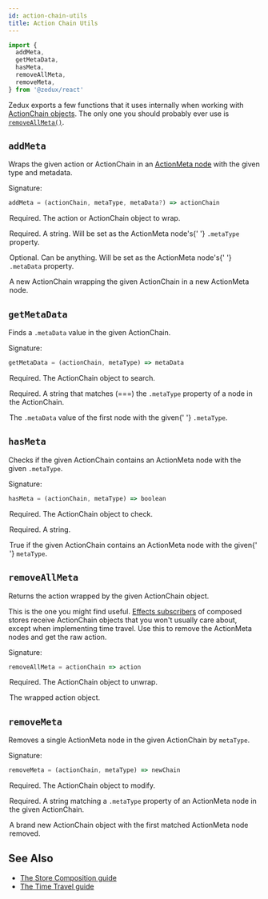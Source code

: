 ```yaml
---
id: action-chain-utils
title: Action Chain Utils
---
```



```ts
import {
  addMeta,
  getMetaData,
  hasMeta,
  removeAllMeta,
  removeMeta,
} from '@zedux/react'
```

Zedux exports a few functions that it uses internally when working with [ActionChain objects](../types/ActionChain). The only one you should probably ever use is [`removeAllMeta()`](#removeallmeta).

## `addMeta`

Wraps the given action or ActionChain in an [ActionMeta node](../types/ActionChain#actionmeta) with the given type and metadata.

Signature:

```ts
addMeta = (actionChain, metaType, metaData?) => actionChain
```

<Legend>
  <Item name="actionChain">
    <p>Required. The action or ActionChain object to wrap.</p>
  </Item>
  <Item name="metaType">
    <p>
      Required. A string. Will be set as the ActionMeta node's{' '}
      <code>.metaType</code> property.
    </p>
  </Item>
  <Item name="metaData">
    <p>
      Optional. Can be anything. Will be set as the ActionMeta node's{' '}
      <code>.metaData</code> property.
    </p>
  </Item>
  <Item name="Returns">
    <p>
      A new ActionChain wrapping the given ActionChain in a new ActionMeta node.
    </p>
  </Item>
</Legend>

## `getMetaData`

Finds a `.metaData` value in the given ActionChain.

Signature:

```ts
getMetaData = (actionChain, metaType) => metaData
```

<Legend>
  <Item name="actionChain">
    <p>Required. The ActionChain object to search.</p>
  </Item>
  <Item name="metaType">
    <p>
      Required. A string that matches (===) the <code>.metaType</code> property
      of a node in the ActionChain.
    </p>
  </Item>
  <Item name="Returns">
    <p>
      The <code>.metaData</code> value of the first node with the given{' '}
      <code>.metaType</code>.
    </p>
  </Item>
</Legend>

## `hasMeta`

Checks if the given ActionChain contains an ActionMeta node with the given `.metaType`.

Signature:

```ts
hasMeta = (actionChain, metaType) => boolean
```

<Legend>
  <Item name="actionChain">
    <p>Required. The ActionChain object to check.</p>
  </Item>
  <Item name="metaType">
    <p>Required. A string.</p>
  </Item>
  <Item name="Returns">
    <p>
      True if the given ActionChain contains an ActionMeta node with the given{' '}
      <code>metaType</code>.
    </p>
  </Item>
</Legend>

## `removeAllMeta`

Returns the action wrapped by the given ActionChain object.

This is the one you might find useful. [Effects subscribers](../types/Subscriber#effects) of composed stores receive ActionChain objects that you won't usually care about, except when implementing time travel. Use this to remove the ActionMeta nodes and get the raw action.

Signature:

```ts
removeAllMeta = actionChain => action
```

<Legend>
  <Item name="actionChain">
    <p>Required. The ActionChain object to unwrap.</p>
  </Item>
  <Item name="Returns">
    <p>
      The wrapped <Link to="../types/Action">action</Link> object.
    </p>
  </Item>
</Legend>

## `removeMeta`

Removes a single ActionMeta node in the given ActionChain by `metaType`.

Signature:

```ts
removeMeta = (actionChain, metaType) => newChain
```

<Legend>
  <Item name="actionChain">
    <p>Required. The ActionChain object to modify.</p>
  </Item>
  <Item name="metaType">
    <p>
      Required. A string matching a <code>.metaType</code> property of an
      ActionMeta node in the given ActionChain.
    </p>
  </Item>
  <Item name="Returns">
    <p>
      A brand new ActionChain object with the first matched ActionMeta node
      removed.
    </p>
  </Item>
</Legend>

## See Also

- [The Store Composition guide](../../advanced/store-composition)
- [The Time Travel guide](../../advanced/time-travel)

